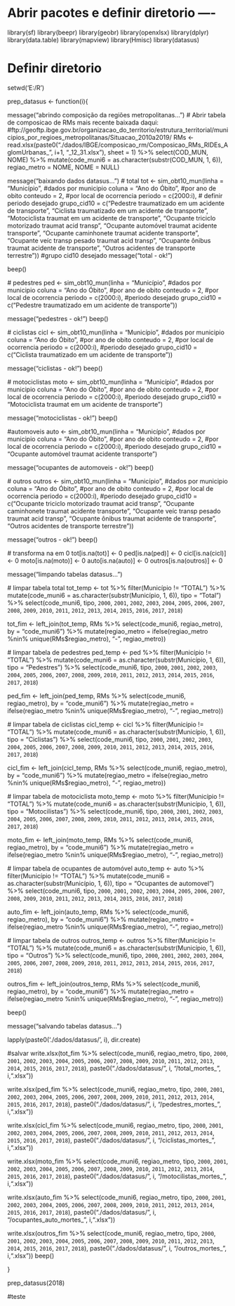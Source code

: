 # Abrir pacotes e definir diretorio ----
library(sf)
library(beepr)
library(geobr)
library(openxlsx)
library(dplyr)
library(data.table)
library(mapview)
library(Hmisc)
library(datasus)

# Definir diretorio
setwd('E:/R')

prep_datasus <- function(i){
  
  message("abrindo composição da regiões metropolitanas...")
  # Abrir tabela de composicao de RMs mais recente baixada daqui: 
  #ftp://geoftp.ibge.gov.br/organizacao_do_territorio/estrutura_territorial/municipios_por_regioes_metropolitanas/Situacao_2010a2019/
  RMs <- read.xlsx(paste0("./dados/IBGE/composicao_rm/Composicao_RMs_RIDEs_AglomUrbanas_", i+1, "_12_31.xlsx"), sheet = 1) %>%
    select(COD_MUN, NOME) %>% mutate(code_muni6 = as.character(substr(COD_MUN, 1, 6)), regiao_metro = NOME, NOME = NULL)
  
  
  message("baixando dados datasus...")
  # total
  tot <- sim_obt10_mun(linha = "Município", #dados por municipio
                       coluna = "Ano do Óbito", #por ano de obito
                       conteudo = 2, #por local de ocorrencia
                       periodo =  c(2000:i), # definir periodo desejado
                       grupo_cid10 = c("Pedestre traumatizado em um acidente de transporte",
                                       "Ciclista traumatizado em um acidente de transporte",
                                       "Motociclista traumat em um acidente de transporte",
                                       "Ocupante triciclo motorizado traumat acid transp",
                                       "Ocupante automóvel traumat acidente transporte",
                                       "Ocupante caminhonete traumat acidente transporte",
                                       "Ocupante veíc transp pesado traumat acid transp",
                                       "Ocupante ônibus traumat acidente de transporte",
                                       "Outros acidentes de transporte terrestre")) #grupo cid10 desejado 
  message("total - ok!")
  
  beep()
  
  # pedestres
  ped <- sim_obt10_mun(linha = "Município", #dados por municipio
                       coluna = "Ano do Óbito", #por ano de obito
                       conteudo = 2, #por local de ocorrencia
                       periodo = c(2000:i), #periodo desejado
                       grupo_cid10 = c("Pedestre traumatizado em um acidente de transporte"))
 
  message("pedestres - ok!")
  beep()
  
  # ciclistas
  cicl <- sim_obt10_mun(linha = "Município", #dados por municipio
                        coluna = "Ano do Óbito", #por ano de obito
                        conteudo = 2, #por local de ocorrencia
                        periodo = c(2000:i), #periodo desejado
                        grupo_cid10 = c("Ciclista traumatizado em um acidente de transporte"))
  
  message("ciclistas - ok!")
  beep()
  
  # motociclistas
  moto <- sim_obt10_mun(linha = "Município", #dados por municipio
                        coluna = "Ano do Óbito", #por ano de obito
                        conteudo = 2, #por local de ocorrencia
                        periodo = c(2000:i), #periodo desejado
                        grupo_cid10 = "Motociclista traumat em um acidente de transporte") 
  
  message("motociclistas - ok!")
  beep()
  
  #automoveis
  auto <- sim_obt10_mun(linha = "Município", #dados por municipio
                        coluna = "Ano do Óbito", #por ano de obito
                        conteudo = 2, #por local de ocorrencia
                        periodo = c(2000:i), #periodo desejado
                        grupo_cid10 =   "Ocupante automóvel traumat acidente transporte")

  message("ocupantes de automoveis - ok!")
  beep()
  
  # outros
  outros <- sim_obt10_mun(linha = "Município", #dados por municipio
                          coluna = "Ano do Óbito", #por ano de obito
                          conteudo = 2, #por local de ocorrencia
                          periodo = c(2000:i), #periodo desejado
                          grupo_cid10 = c("Ocupante triciclo motorizado traumat acid transp",
                                          "Ocupante caminhonete traumat acidente transporte",
                                          "Ocupante veíc transp pesado traumat acid transp",
                                          "Ocupante ônibus traumat acidente de transporte",
                                          "Outros acidentes de transporte terrestre"))
  
  message("outros - ok!")
  beep()
  
  # transforma na em 0
  tot[is.na(tot)] <- 0
  ped[is.na(ped)] <- 0
  cicl[is.na(cicl)] <- 0
  moto[is.na(moto)] <- 0
  auto[is.na(auto)] <- 0
  outros[is.na(outros)] <- 0
  
  message("limpando tabelas datasus...")
  
  # limpar tabela total 
  tot_temp  <- tot %>% filter(Município != "TOTAL") %>% 
    mutate(code_muni6 = as.character(substr(Município, 1, 6)), tipo = "Total") %>%
    select(code_muni6, tipo, `2000`, `2001`, `2002`, `2003`, `2004`, `2005`, `2006`,
           `2007`, `2008`, `2009`, `2010`, `2011`, `2012`, `2013`, `2014`, `2015`,
           `2016`, `2017`, `2018`)
  
  tot_fim <- left_join(tot_temp, RMs %>% select(code_muni6, regiao_metro), by = "code_muni6") %>%
    mutate(regiao_metro = ifelse(regiao_metro %nin% unique(RMs$regiao_metro), "-", regiao_metro))
  
  # limpar tabela de pedestres
  ped_temp  <- ped %>% filter(Município != "TOTAL") %>% 
    mutate(code_muni6 = as.character(substr(Município, 1, 6)), tipo = "Pedestres") %>%
    select(code_muni6, tipo, `2000`, `2001`, `2002`, `2003`, `2004`, `2005`, `2006`,
           `2007`, `2008`, `2009`, `2010`, `2011`, `2012`, `2013`, `2014`, `2015`,
           `2016`, `2017`, `2018`)
  
  ped_fim <- left_join(ped_temp, RMs %>% select(code_muni6, regiao_metro), by = "code_muni6") %>%
    mutate(regiao_metro = ifelse(regiao_metro %nin% unique(RMs$regiao_metro), "-", regiao_metro))
  
  # limpar tabela de ciclistas
  cicl_temp  <- cicl %>% filter(Município != "TOTAL") %>% 
    mutate(code_muni6 = as.character(substr(Município, 1, 6)), tipo = "Ciclistas") %>%
    select(code_muni6, tipo, `2000`, `2001`, `2002`, `2003`, `2004`, `2005`, `2006`,
           `2007`, `2008`, `2009`, `2010`, `2011`, `2012`, `2013`, `2014`, `2015`,
           `2016`, `2017`, `2018`)
  
  cicl_fim <- left_join(cicl_temp, RMs %>% select(code_muni6, regiao_metro), by = "code_muni6") %>%
    mutate(regiao_metro = ifelse(regiao_metro %nin% unique(RMs$regiao_metro), "-", regiao_metro))
  
  
  # limpar tabela de motociclista
  moto_temp  <- moto %>% filter(Município != "TOTAL") %>% 
    mutate(code_muni6 = as.character(substr(Município, 1, 6)), tipo = "Motocilistas") %>%
    select(code_muni6, tipo, `2000`, `2001`, `2002`, `2003`, `2004`, `2005`, `2006`,
           `2007`, `2008`, `2009`, `2010`, `2011`, `2012`, `2013`, `2014`, `2015`,
           `2016`, `2017`, `2018`)
  
  moto_fim <- left_join(moto_temp, RMs %>% select(code_muni6, regiao_metro), by = "code_muni6") %>%
    mutate(regiao_metro = ifelse(regiao_metro %nin% unique(RMs$regiao_metro), "-", regiao_metro))
  
  # limpar tabela de ocupantes de automóvel
  auto_temp  <- auto %>% filter(Município != "TOTAL") %>% 
    mutate(code_muni6 = as.character(substr(Município, 1, 6)), tipo = "Ocupantes de automovel") %>%
    select(code_muni6, tipo, `2000`, `2001`, `2002`, `2003`, `2004`, `2005`, `2006`,
           `2007`, `2008`, `2009`, `2010`, `2011`, `2012`, `2013`, `2014`, `2015`,
           `2016`, `2017`, `2018`)
  
  auto_fim <- left_join(auto_temp, RMs %>% select(code_muni6, regiao_metro), by = "code_muni6") %>%
    mutate(regiao_metro = ifelse(regiao_metro %nin% unique(RMs$regiao_metro), "-", regiao_metro))
  
  # limpar tabela de outros
  outros_temp  <- outros %>% filter(Município != "TOTAL") %>% 
    mutate(code_muni6 = as.character(substr(Município, 1, 6)), tipo = "Outros") %>%
    select(code_muni6, tipo, `2000`, `2001`, `2002`, `2003`, `2004`, `2005`, `2006`,
           `2007`, `2008`, `2009`, `2010`, `2011`, `2012`, `2013`, `2014`, `2015`,
           `2016`, `2017`, `2018`)
  
  outros_fim <- left_join(outros_temp, RMs %>% select(code_muni6, regiao_metro), by = "code_muni6") %>%
    mutate(regiao_metro = ifelse(regiao_metro %nin% unique(RMs$regiao_metro), "-", regiao_metro))
  
  beep()
  
  message("salvando tabelas datasus...")
  
  lapply(paste0('./dados/datasus/', i), dir.create)
  
  #salvar
  write.xlsx(tot_fim %>% select(code_muni6, regiao_metro, tipo, `2000`, `2001`, `2002`, `2003`, `2004`, `2005`, `2006`,
                                `2007`, `2008`, `2009`, `2010`, `2011`, `2012`, `2013`, `2014`, `2015`,
                                `2016`, `2017`, `2018`), 
             paste0("./dados/datasus/", i, "/total_mortes_", i,".xlsx"))
  
  write.xlsx(ped_fim %>% select(code_muni6, regiao_metro, tipo, `2000`, `2001`, `2002`, `2003`, `2004`, `2005`, `2006`,
                                `2007`, `2008`, `2009`, `2010`, `2011`, `2012`, `2013`, `2014`, `2015`,
                                `2016`, `2017`, `2018`), 
             paste0("./dados/datasus/", i, "/pedestres_mortes_", i,".xlsx"))
  
  write.xlsx(cicl_fim %>% select(code_muni6, regiao_metro, tipo, `2000`, `2001`, `2002`, `2003`, `2004`, `2005`, `2006`,
                                 `2007`, `2008`, `2009`, `2010`, `2011`, `2012`, `2013`, `2014`, `2015`,
                                 `2016`, `2017`, `2018`), 
             paste0("./dados/datasus/", i, "/ciclistas_mortes_", i,".xlsx"))
  
  write.xlsx(moto_fim %>% select(code_muni6, regiao_metro, tipo, `2000`, `2001`, `2002`, `2003`, `2004`, `2005`, `2006`,
                                 `2007`, `2008`, `2009`, `2010`, `2011`, `2012`, `2013`, `2014`, `2015`,
                                 `2016`, `2017`, `2018`), 
             paste0("./dados/datasus/", i, "/motocilistas_mortes_", i,".xlsx"))
  
  write.xlsx(auto_fim %>% select(code_muni6, regiao_metro, tipo, `2000`, `2001`, `2002`, `2003`, `2004`, `2005`, `2006`,
                                 `2007`, `2008`, `2009`, `2010`, `2011`, `2012`, `2013`, `2014`, `2015`,
                                 `2016`, `2017`, `2018`), 
             paste0("./dados/datasus/", i, "/ocupantes_auto_mortes_", i,".xlsx"))
  
  write.xlsx(outros_fim %>% select(code_muni6, regiao_metro, tipo, `2000`, `2001`, `2002`, `2003`, `2004`, `2005`, `2006`,
                                   `2007`, `2008`, `2009`, `2010`, `2011`, `2012`, `2013`, `2014`, `2015`,
                                   `2016`, `2017`, `2018`), 
             paste0("./dados/datasus/", i, "/outros_mortes_", i,".xlsx"))
  beep()
  
  
}

prep_datasus(2018)

#teste
